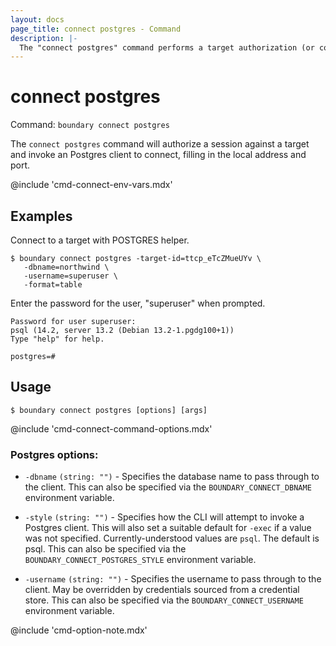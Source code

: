 ```yaml
---
layout: docs
page_title: connect postgres - Command
description: |-
  The "connect postgres" command performs a target authorization (or consumes an existing authorization token) and launches a proxied postgres connection.
---
```


# connect postgres

Command: `boundary connect postgres` 

The `connect postgres` command will authorize a session against a target
and invoke an Postgres client to connect, filling in the local address and port.

@include 'cmd-connect-env-vars.mdx'


## Examples

Connect to a target with POSTGRES helper.

```shell-session
$ boundary connect postgres -target-id=ttcp_eTcZMueUYv \
   -dbname=northwind \
   -username=superuser \
   -format=table
```

Enter the password for the user, "superuser" when prompted.

<CodeBlockConfig hideClipboard>

```plaintext
Password for user superuser:
psql (14.2, server 13.2 (Debian 13.2-1.pgdg100+1))
Type "help" for help.

postgres=#
```

</CodeBlockConfig>

## Usage

<CodeBlockConfig hideClipboard>

```shell-session
$ boundary connect postgres [options] [args]
```

</CodeBlockConfig>

@include 'cmd-connect-command-options.mdx'

### Postgres options:

- `-dbname` `(string: "")` - Specifies the database name to pass through to the
  client. This can also be specified via the `BOUNDARY_CONNECT_DBNAME`
  environment variable.

- `-style`  `(string: "")` - Specifies how the CLI will attempt to invoke a
  Postgres client. This will also set a suitable default for `-exec` if a value
  was not specified. Currently-understood values are `psql`. The default is
  psql. This can also be specified via the `BOUNDARY_CONNECT_POSTGRES_STYLE`
  environment variable.

- `-username`  `(string: "")` - Specifies the username to pass through to the
  client. May be overridden by credentials sourced from a credential store. This
  can also be specified via the `BOUNDARY_CONNECT_USERNAME` environment
  variable.

@include 'cmd-option-note.mdx'